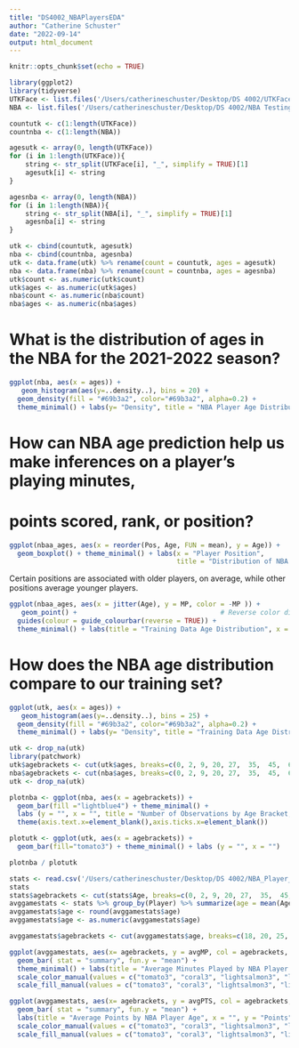 ```yaml
---
title: "DS4002_NBAPlayersEDA"
author: "Catherine Schuster"
date: "2022-09-14"
output: html_document
---
```


```r
knitr::opts_chunk$set(echo = TRUE)
```

```r
library(ggplot2)
library(tidyverse)
UTKFace <- list.files('/Users/catherineschuster/Desktop/DS 4002/UTKFace')
NBA <- list.files('/Users/catherineschuster/Desktop/DS 4002/NBA Testing Data')

countutk <- c(1:length(UTKFace))
countnba <- c(1:length(NBA))

agesutk <- array(0, length(UTKFace))
for (i in 1:length(UTKFace)){
    string <- str_split(UTKFace[i], "_", simplify = TRUE)[1]
    agesutk[i] <- string
}

agesnba <- array(0, length(NBA))
for (i in 1:length(NBA)){
    string <- str_split(NBA[i], "_", simplify = TRUE)[1]
    agesnba[i] <- string
}

utk <- cbind(countutk, agesutk)
nba <- cbind(countnba, agesnba)
utk <- data.frame(utk) %>% rename(count = countutk, ages = agesutk)
nba <- data.frame(nba) %>% rename(count = countnba, ages = agesnba)
utk$count <- as.numeric(utk$count)
utk$ages <- as.numeric(utk$ages)
nba$count <- as.numeric(nba$count)
nba$ages <- as.numeric(nba$ages)
```


# What is the distribution of ages in the NBA for the 2021-2022 season?
```r

ggplot(nba, aes(x = ages)) + 
   geom_histogram(aes(y=..density..), bins = 20) +
  geom_density(fill = "#69b3a2", color="#69b3a2", alpha=0.2) + 
  theme_minimal() + labs(y= "Density", title = "NBA Player Age Distribution (2021-2022 Season)")
```

# How can NBA age prediction help us make inferences on a player's playing minutes,
# points scored, rank, or position? 

```r

ggplot(nbaa_ages, aes(x = reorder(Pos, Age, FUN = mean), y = Age)) + 
  geom_boxplot() + theme_minimal() + labs(x = "Player Position", 
                                          title = "Distribution of NBA Player Position by Age (2021-2022 Season)")
```
Certain positions are associated with older players, on average, while other positions average younger players.

```r
ggplot(nbaa_ages, aes(x = jitter(Age), y = MP, color = -MP )) + 
   geom_point() +                                    # Reverse color direction
  guides(colour = guide_colourbar(reverse = TRUE)) + 
  theme_minimal() + labs(title = "Training Data Age Distribution", x = "Age")
```



# How does the NBA age distribution compare to our training set?
```r

ggplot(utk, aes(x = ages)) + 
   geom_histogram(aes(y=..density..), bins = 25) +
  geom_density(fill = "#69b3a2", color="#69b3a2", alpha=0.2) + 
  theme_minimal() + labs(y= "Density", title = "Training Data Age Distribution", x = "Age")
```
```r
utk <- drop_na(utk)
library(patchwork)
utk$agebrackets <- cut(utk$ages, breaks=c(0, 2, 9, 20, 27,  35,  45,  65,  116), right = FALSE)
nba$agebrackets <- cut(nba$ages, breaks=c(0, 2, 9, 20, 27,  35,  45,  65,  116), right = FALSE)
utk <- drop_na(utk)

plotnba <- ggplot(nba, aes(x = agebrackets)) + 
  geom_bar(fill ="lightblue4") + theme_minimal() + 
  labs (y = "", x = "", title = "Number of Observations by Age Bracket, NBA VS Train")  +
  theme(axis.text.x=element_blank(),axis.ticks.x=element_blank())

plotutk <- ggplot(utk, aes(x = agebrackets)) + 
  geom_bar(fill="tomato3") + theme_minimal() + labs (y = "", x = "")

plotnba / plotutk 
```


```r
stats <- read.csv('/Users/catherineschuster/Desktop/DS 4002/NBA_Player_Stats.csv')
stats
stats$agebrackets <- cut(stats$Age, breaks=c(0, 2, 9, 20, 27,  35,  45,  65,  116), right = FALSE)
avggamestats <- stats %>% group_by(Player) %>% summarize(age = mean(Age), avgMP = mean(MP), avgPTS = mean(PTS), avgFG = mean(FG), GS = max(GS), G = max(G), percGS = (max(GS)/max(G) * 100))
avggamestats$age <- round(avggamestats$age)
avggamestats$age <- as.numeric(avggamestats$age)

avggamestats$agebrackets <- cut(avggamestats$age, breaks=c(18, 20, 25,  30, 35, 40, 45), right = FALSE)

ggplot(avggamestats, aes(x= agebrackets, y = avgMP, col = agebrackets, fill = agebrackets)) + 
  geom_bar( stat = "summary", fun.y = "mean") + 
  theme_minimal() + labs(title = "Average Minutes Played by NBA Player Age", x = "", y = "Minutes Played") + 
  scale_color_manual(values = c("tomato3", "coral3", "lightsalmon3", "lightcyan3", "lightblue3", "lightblue4")) + 
  scale_fill_manual(values = c("tomato3", "coral3", "lightsalmon3", "lightcyan3", "lightblue3", "lightblue4"))

ggplot(avggamestats, aes(x= agebrackets, y = avgPTS, col = agebrackets, fill = agebrackets)) + theme_minimal() +
  geom_bar( stat = "summary", fun.y = "mean") + 
  labs(title = "Average Points by NBA Player Age", x = "", y = "Points") + 
  scale_color_manual(values = c("tomato3", "coral3", "lightsalmon3", "lightcyan3", "lightblue3", "lightblue4")) + 
  scale_fill_manual(values = c("tomato3", "coral3", "lightsalmon3", "lightcyan3", "lightblue3", "lightblue4"))
```





